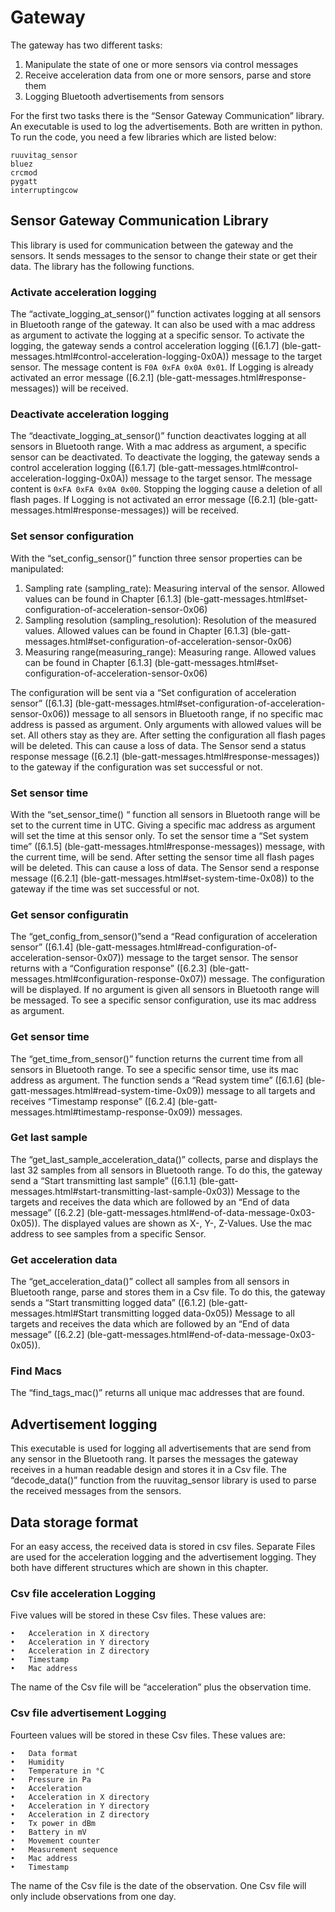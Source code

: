 # Gateway #
The gateway has two different tasks:

1. Manipulate the state of one or more sensors via control messages
2.	Receive acceleration data from one or more sensors, parse and store them
3.	Logging Bluetooth advertisements from sensors

For the first two tasks there is the “Sensor Gateway Communication” library. An executable is used to log the advertisements. Both are written in python. To run the code, you need a few libraries which are listed below:

    ruuvitag_sensor
    bluez
    crcmod
    pygatt
    interruptingcow

## Sensor Gateway Communication Library ##
This library is used for communication between the gateway and the sensors. It sends messages to the sensor to change their state or get their data. The library has the following functions.


### Activate acceleration logging ###

The “activate_logging_at_sensor()” function activates logging at all sensors in Bluetooth range of the gateway. It can also be used with a mac address as argument to activate the logging at a specific sensor. To activate the logging, the gateway sends a control acceleration logging ([6.1.7] (ble-gatt-messages.html#control-acceleration-logging-0x0A)) message to the target sensor. The message content is `F0A 0xFA 0x0A 0x01`. If Logging is already activated an error message ([6.2.1] (ble-gatt-messages.html#response-messages)) will be received.

### Deactivate acceleration logging ###

The “deactivate_logging_at_sensor()” function deactivates logging at all sensors in Bluetooth range. With a mac address as argument, a specific sensor can be deactivated. To deactivate the logging, the gateway sends a control acceleration logging ([6.1.7] (ble-gatt-messages.html#control-acceleration-logging-0x0A)) message to the target sensor. The message content is `0xFA 0xFA 0x0A 0x00`. Stopping the logging cause a deletion of all flash pages. If Logging is not activated an error message ([6.2.1] (ble-gatt-messages.html#response-messages)) will be received.

### Set sensor configuration ###
With the “set_config_sensor()” function three sensor properties can be manipulated:

1. Sampling rate (sampling_rate): Measuring interval of the sensor. Allowed values can be found in Chapter [6.1.3] (ble-gatt-messages.html#set-configuration-of-acceleration-sensor-0x06) 
2. Sampling resolution (sampling_resolution): Resolution of the measured values. Allowed values can be found in Chapter [6.1.3] (ble-gatt-messages.html#set-configuration-of-acceleration-sensor-0x06)
3. Measuring range(measuring_range): Measuring range. Allowed values can be found in Chapter [6.1.3] (ble-gatt-messages.html#set-configuration-of-acceleration-sensor-0x06)

The configuration will be sent via a “Set configuration of acceleration sensor” ([6.1.3] (ble-gatt-messages.html#set-configuration-of-acceleration-sensor-0x06)) message to all sensors in Bluetooth range, if no specific mac address is passed as argument. 
Only arguments with allowed values will be set. All others stay as they are. After setting the configuration all flash pages will be deleted. This can cause a loss of data. The Sensor send a status response message ([6.2.1] (ble-gatt-messages.html#response-messages)) to the gateway if the configuration was set successful or not.

### Set sensor time ###

With the “set_sensor_time() “ function all sensors in Bluetooth range will be set to the current time in UTC. Giving a specific mac address as argument will set the time at this sensor only. To set the sensor time a “Set system time” ([6.1.5] (ble-gatt-messages.html#response-messages)) message, with the current time, will be send. After setting the sensor time all flash pages will be deleted. This can cause a loss of data. The Sensor send a response message ([6.2.1] (ble-gatt-messages.html#set-system-time-0x08)) to the gateway if the time was set successful or not.

### Get sensor configuratin ###
The “get_config_from_sensor()”send a “Read configuration of acceleration sensor” ([6.1.4] (ble-gatt-messages.html#read-configuration-of-acceleration-sensor-0x07)) message to the target sensor. The sensor returns with a “Configuration response” ([6.2.3] (ble-gatt-messages.html#configuration-response-0x07)) message. The configuration will be displayed. If no argument is given all sensors in Bluetooth range will be messaged. To see a specific sensor configuration, use its mac address as argument.

### Get sensor time ###
The “get_time_from_sensor()” function returns the current time from all sensors in Bluetooth range. To see a specific sensor time, use its mac address as argument. The function sends a “Read system time” ([6.1.6] (ble-gatt-messages.html#read-system-time-0x09)) message to all targets and receives “Timestamp response” ([6.2.4] (ble-gatt-messages.html#timestamp-response-0x09)) messages.

### Get last sample###
The “get_last_sample_acceleration_data()” collects, parse and displays the last 32 samples from all sensors in Bluetooth range. To do this, the gateway send a “Start transmitting last sample” ([6.1.1] (ble-gatt-messages.html#start-transmitting-last-sample-0x03)) Message to the targets and receives the data which are followed by an “End of data message” ([6.2.2] (ble-gatt-messages.html#end-of-data-message-0x03-0x05)). The displayed values are shown as X-, Y-, Z-Values. Use the mac address to see samples from a specific Sensor.

### Get acceleration data ###
The “get_acceleration_data()” collect all samples from all sensors in Bluetooth range, parse and stores them in a Csv file. To do this, the gateway sends a “Start transmitting logged data” ([6.1.2] (ble-gatt-messages.html#Start transmitting logged data-0x05)) Message to all targets and receives the data which are followed by an “End of data message” ([6.2.2] (ble-gatt-messages.html#end-of-data-message-0x03-0x05)).

### Find Macs ###
The “find_tags_mac()” returns all unique mac addresses that are found. 

## Advertisement logging ##
This executable is used for logging all advertisements that are send from any sensor in the Bluetooth rang. It parses the messages the gateway receives in a human readable design and stores it in a Csv file. The “decode_data()” function from the ruuvitag_sensor library is used to parse the received messages from the sensors.

## Data storage format ##
For an easy access, the received data is stored in csv files. Separate Files are used for the acceleration logging and the advertisement logging. They both have different structures which are shown in this chapter. 

### Csv file acceleration Logging ###
Five values will be stored in these Csv files. These values are:

    •	Acceleration in X directory
    •	Acceleration in Y directory
    •	Acceleration in Z directory
    •	Timestamp
    •	Mac address
The name of the Csv file will be “acceleration” plus the observation time.

### Csv file advertisement  Logging ###
Fourteen values will be stored in these Csv files. These values are:

    •	Data format
    •	Humidity
    •	Temperature in °C
    •	Pressure in Pa
    •	Acceleration
    •	Acceleration in X directory
    •	Acceleration in Y directory
    •	Acceleration in Z directory
    •	Tx power in dBm
    •	Battery in mV
    •	Movement counter
    •	Measurement sequence
    •	Mac address
    •	Timestamp
    
The name of the Csv file is the date of the observation. One Csv file will only include observations from one day. 
